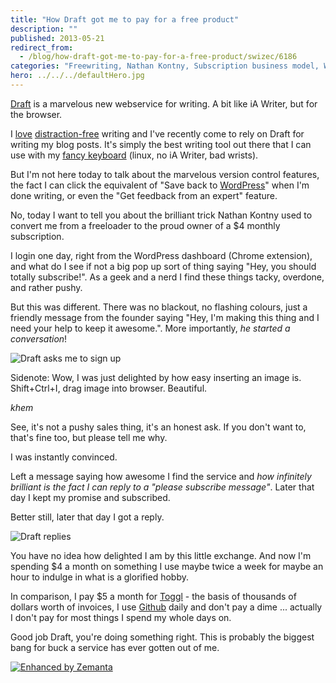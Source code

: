 ```yaml
---
title: "How Draft got me to pay for a free product"
description: ""
published: 2013-05-21
redirect_from:
  - /blog/how-draft-got-me-to-pay-for-a-free-product/swizec/6186
categories: "Freewriting, Nathan Kontny, Subscription business model, WordPress, Writer Resources, Writing, Writing"
hero: ../../../defaultHero.jpg
---
```


[Draft](https://draftin.com/) is a marvelous new webservice for writing. A bit like iA Writer, but for the browser.

I [love](https://swizec.com/blog/stypi-the-perfect-blogging-tool/swizec/3312) [distraction-free](https://swizec.com/blog/cool-thing-thursday-ia-writer/swizec/5517) writing and I've recently come to rely on Draft for writing my blog posts. It's simply the best writing tool out there that I can use with my [fancy keyboard](https://swizec.com/blog/cool-thing-thursday-a-300-euro-keyboard/swizec/5690) (linux, no iA Writer, bad wrists).

But I'm not here today to talk about the marvelous version control features, the fact I can click the equivalent of "Save back to [WordPress](http://wordpress.org "WordPress")" when I'm done writing, or even the "Get feedback from an expert" feature.

No, today I want to tell you about the brilliant trick Nathan Kontny used to convert me from a freeloader to the proud owner of a $4 monthly subscription.

I login one day, right from the WordPress dashboard (Chrome extension), and what do I see if not a big pop up sort of thing saying "Hey, you should totally subscribe!". As a geek and a nerd I find these things tacky, overdone, and rather pushy.

But this was different. There was no blackout, no flashing colours, just a friendly message from the founder saying "Hey, I'm making this thing and I need your help to keep it awesome.". More importantly, _he started a conversation_!

![Draft asks me to sign up](https://www.filepicker.io/api/file/c89bJzgRlerjCMR6C1ME)

Sidenote: Wow, I was just delighted by how easy inserting an image is. Shift+Ctrl+I, drag image into browser. Beautiful.

_khem_

See, it's not a pushy sales thing, it's an honest ask. If you don't want to, that's fine too, but please tell me why.

I was instantly convinced.

Left a message saying how awesome I find the service and _how infinitely brilliant is the fact I can reply to a "please subscribe message"_. Later that day I kept my promise and subscribed.

Better still, later that day I got a reply.

![Draft replies](https://www.filepicker.io/api/file/agNbhVprQoSZAjZaeIau)

You have no idea how delighted I am by this little exchange. And now I'm spending $4 a month on something I use maybe twice a week for maybe an hour to indulge in what is a glorified hobby.

In comparison, I pay $5 a month for [Toggl](http://www.toggl.com "Toggl.com") - the basis of thousands of dollars worth of invoices, I use [Github](http://github.com "GitHub") daily and don't pay a dime ... actually I don't pay for most things I spend my whole days on.

Good job Draft, you're doing something right. This is probably the biggest bang for buck a service has ever gotten out of me.

[![Enhanced by Zemanta](https://img.zemanta.com/zemified_e.png?x-id=5f8cc117-11b3-4973-8d8d-8481e1aec05b)](http://www.zemanta.com/?px "Enhanced by Zemanta")
